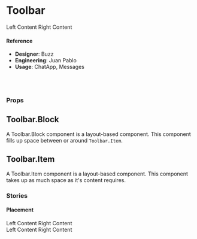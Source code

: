 
<Meta title="🧬 Components/Conversation/Toolbar" component={Toolbar} />

# Toolbar

<Preview>
  <Story name="default">
    <Toolbar
      shadow={boolean('shadow', false)}
      seamless={boolean('seamless', false)}
      theme={select(
        'Theme',
        {
          default: 'default',
          note: 'note',
        },
        'default'
      )}
    >
      <Toolbar.Item>Left Content</Toolbar.Item>
      <Toolbar.Item>Right Content</Toolbar.Item>
    </Toolbar>
  </Story>
</Preview>

#### Reference

- **Designer**: Buzz
- **Engineering**: Juan Pablo
- **Usage**: ChatApp, Messages

<br />
<br />

### Props

<Props of={Toolbar} />

## Toolbar.Block

A Toolbar.Block component is a layout-based component. This component fills up space between or around `Toolbar.Item`.

## Toolbar.Item

A Toolbar.Item component is a layout-based component. This component takes up as much space as it's content requires.

### Stories

#### Placement

<Preview>
  <Story name="Placement">
    <div>
      <Toolbar placement="top">
        <Toolbar.Item>Left Content</Toolbar.Item>
        <Toolbar.Item>Right Content</Toolbar.Item>
      </Toolbar>
      <br />
      <Toolbar placement="bottom">
        <Toolbar.Item>Left Content</Toolbar.Item>
        <Toolbar.Item>Right Content</Toolbar.Item>
      </Toolbar>
    </div>
  </Story>
</Preview>
